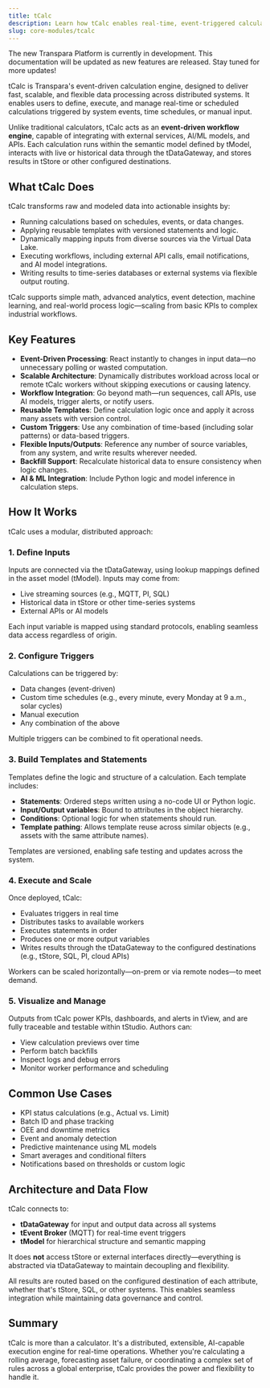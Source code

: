 ```yaml
---
title: tCalc
description: Learn how tCalc enables real-time, event-triggered calculations across the Transpara Platform.
slug: core-modules/tcalc
---
```


<Callout title="Transpara Platform is under development" type="success">
The new Transpara Platform is currently in development. This documentation will be updated as new features are released. Stay tuned for more updates!
</Callout>

tCalc is Transpara's event-driven calculation engine, designed to deliver fast, scalable, and flexible data processing across distributed systems. It enables users to define, execute, and manage real-time or scheduled calculations triggered by system events, time schedules, or manual input.

Unlike traditional calculators, tCalc acts as an **event-driven workflow engine**, capable of integrating with external services, AI/ML models, and APIs. Each calculation runs within the semantic model defined by tModel, interacts with live or historical data through the tDataGateway, and stores results in tStore or other configured destinations.

## What tCalc Does

tCalc transforms raw and modeled data into actionable insights by:

- Running calculations based on schedules, events, or data changes.
- Applying reusable templates with versioned statements and logic.
- Dynamically mapping inputs from diverse sources via the Virtual Data Lake.
- Executing workflows, including external API calls, email notifications, and AI model integrations.
- Writing results to time-series databases or external systems via flexible output routing.

tCalc supports simple math, advanced analytics, event detection, machine learning, and real-world process logic—scaling from basic KPIs to complex industrial workflows.

## Key Features

- **Event-Driven Processing**: React instantly to changes in input data—no unnecessary polling or wasted computation.
- **Scalable Architecture**: Dynamically distributes workload across local or remote tCalc workers without skipping executions or causing latency.
- **Workflow Integration**: Go beyond math—run sequences, call APIs, use AI models, trigger alerts, or notify users.
- **Reusable Templates**: Define calculation logic once and apply it across many assets with version control.
- **Custom Triggers**: Use any combination of time-based (including solar patterns) or data-based triggers.
- **Flexible Inputs/Outputs**: Reference any number of source variables, from any system, and write results wherever needed.
- **Backfill Support**: Recalculate historical data to ensure consistency when logic changes.
- **AI & ML Integration**: Include Python logic and model inference in calculation steps.

## How It Works

tCalc uses a modular, distributed approach:

### 1. Define Inputs

Inputs are connected via the tDataGateway, using lookup mappings defined in the asset model (tModel). Inputs may come from:

- Live streaming sources (e.g., MQTT, PI, SQL)
- Historical data in tStore or other time-series systems
- External APIs or AI models

Each input variable is mapped using standard protocols, enabling seamless data access regardless of origin.

### 2. Configure Triggers

Calculations can be triggered by:

- Data changes (event-driven)
- Custom time schedules (e.g., every minute, every Monday at 9 a.m., solar cycles)
- Manual execution
- Any combination of the above

Multiple triggers can be combined to fit operational needs.

### 3. Build Templates and Statements

Templates define the logic and structure of a calculation. Each template includes:

- **Statements**: Ordered steps written using a no-code UI or Python logic.
- **Input/Output variables**: Bound to attributes in the object hierarchy.
- **Conditions**: Optional logic for when statements should run.
- **Template pathing**: Allows template reuse across similar objects (e.g., assets with the same attribute names).

Templates are versioned, enabling safe testing and updates across the system.

### 4. Execute and Scale

Once deployed, tCalc:

- Evaluates triggers in real time
- Distributes tasks to available workers
- Executes statements in order
- Produces one or more output variables
- Writes results through the tDataGateway to the configured destinations (e.g., tStore, SQL, PI, cloud APIs)

Workers can be scaled horizontally—on-prem or via remote nodes—to meet demand.

### 5. Visualize and Manage

Outputs from tCalc power KPIs, dashboards, and alerts in tView, and are fully traceable and testable within tStudio. Authors can:

- View calculation previews over time
- Perform batch backfills
- Inspect logs and debug errors
- Monitor worker performance and scheduling

## Common Use Cases

- KPI status calculations (e.g., Actual vs. Limit)
- Batch ID and phase tracking
- OEE and downtime metrics
- Event and anomaly detection
- Predictive maintenance using ML models
- Smart averages and conditional filters
- Notifications based on thresholds or custom logic

## Architecture and Data Flow

tCalc connects to:

- **tDataGateway** for input and output data across all systems
- **tEvent Broker** (MQTT) for real-time event triggers
- **tModel** for hierarchical structure and semantic mapping

It does **not** access tStore or external interfaces directly—everything is abstracted via tDataGateway to maintain decoupling and flexibility.

All results are routed based on the configured destination of each attribute, whether that's tStore, SQL, or other systems. This enables seamless integration while maintaining data governance and control.

## Summary

tCalc is more than a calculator. It's a distributed, extensible, AI-capable execution engine for real-time operations. Whether you're calculating a rolling average, forecasting asset failure, or coordinating a complex set of rules across a global enterprise, tCalc provides the power and flexibility to handle it.

